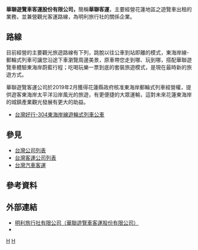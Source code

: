 {{Infobox company
| name = 華聯遊覽車客運股份有限公司
| name_en = 
| logo = 
| logo_caption = 
| image = 
| image_caption = 
| type = [[股份有限公司|股份有限公司]]
| traded_as = 非上市
| native_name = 華聯客運
| com_code = 
| local_code_name = TW
| local_code = 97275356
| fate = 
| predecessor = 
| successor = 
| foundation = 86年4月2日
| defunct = 
| location = {{ROC-TW}}[[花蓮縣|花蓮縣]]花蓮市國裕里富陽路18號
| locations = 
| key_people = [[董事長|董事長]]：許兆麟
| area_served = [[花蓮縣|花蓮縣]]
| founder = 
| industry = 
| products = 
| services = 
| revenue = 
| operating_income = 
| net_income = 
| aum = <!-- Only used with financial services companies -->
| assets = [[新台幣|新台幣]]60,000,000元
| equity = 
| owner = 
| num_employees = 
| parent = 
| divisions = 
| subsid = 
| homepage = {{URL|http://www.hunters-tour.com.tw/}}
| slogan = 
| capital = [[新台幣|新台幣]]60,000,000元
| market_value = 
| P/E_ratio = 
| earnings_per_share = 
| net_asset_value = 
| accounting_period = 
| major_shareholder = 
| footnotes = 
}}
'''華聯遊覽車客運股份有限公司，'''簡稱'''華聯客運'''，主要經營花蓮地區之遊覽車出租的業務，並兼營觀光客運路線，為明利旅行社的關係企業。

==路線==
目前經營的主要觀光旅遊路線有下列，跳脫以往公車到站即離的模式，東海岸線-郵輪式列車可讓您沿途下車瀏覽周邊美景，原車帶您走到哪、玩到哪，搭配華聯遊覽車體驗東海岸蔚藍行程；吃喝玩樂一票到底的套裝旅遊模式，是現在最時新的旅遊方式。

華聯遊覽客運公司於2019年2月獲得花蓮縣政府核准東海岸郵輪式列車經營權，提供遊客東海岸太平洋沿岸風光的旅遊，有更便捷的大眾運輸，這對未來花蓮東海岸的城鎮產業觀光發展有更大的助益。

*[http://www.hopelandbus.com.tw/index.html 台灣好行-304東海岸線遊輪式列車公車] {{Wayback|url=http://www.hopelandbus.com.tw/index.html |date=20201130011927 }}

==參見==
*[[台灣公司列表|台灣公司列表]]
*[[台灣客運公司列表|台灣客運公司列表]]
*[[台灣汽車客運|台灣汽車客運]]

==參考資料==
{{reflist}}

==外部連結==
*[http://www.hunters-tour.com.tw/ 明利旅行社有限公司（華聯遊覽車客運股份有限公司）] {{Wayback|url=http://www.hunters-tour.com.tw/ |date=20210413100030 }}
*{{facebook|tpemerrytour|華聯假期-明利旅行社}}

[[Category:台灣客運公司|H]]
[[Category:花蓮縣交通|H]]


{{TW-trans-stub}}